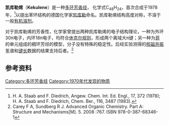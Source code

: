 {{chembox
| verifiedrevid = 427467941
|  ImageFile = kekulene.svg
|  ImageSize = 200px
|  ImageName = 结构式
|  ImageFile1 = Kekulene-3D-balls.png
|  ImageSize1 = 220px
|  ImageName1 = 球棍模型
|  IUPACName = 
|  OtherNames = <nowiki>[12]</nowiki>–Coronaphen
|Section1={{Chembox Identifiers
|  Abbreviations =
|  CASNo_Ref = {{cascite|correct|??}}
| CASNo=15123-47-4
|  PubChem = 5460755
|  SMILES=C1=CC2=CC3=C4C=C2C5=CC6=C(C=CC7=CC8=C(C=C76)C9=CC2=C(C=CC6=C2C=C2C(=C6)
C=CC6=C2C=C4C(=C6)C=C3)C=C9C=C8)C=C51
  }}
|Section2={{Chembox Properties
|  C=48|H=24
|  Appearance=黄绿色细晶
|  Density=
|  MeltingPt=>620
|  BoilingPt=500℃/10-3torr（升华）
|  Solubility=
  }}
|Section3={{Chembox Hazards
|  MainHazards=
|  FlashPt=
|  Autoignition=
  }}
}}

'''凯库勒烯'''（'''Kekulene'''）是一种[[多环芳香烃|多环芳香烃]]， 化学式C<sub>48</sub>H<sub>24</sub>，首次合成于1978年，<ref>H. A. Staab and F. Diedrich, Angew. Chem. Int. Ed. Engl., 17, 372 (1978); H. A. Staab and F. Diedrich,
Chem. Ber., 116, 3487 (1983).</ref>以提出苯环结构的德国化学家[[弗里德里希·奥古斯特·凯库勒·冯·斯特拉多尼茨|凯库勒]]命名。凯库勒烯结构高度对称，不溶于一般[[有机溶剂|有机溶剂]]。

对于凯库勒烯的芳香性，化学家曾提出两种凯库勒烯的电子结构理论，一种为外环30π电子，内环18π电子，均符合[[休克尔规则|休克尔规则]]，形成两个离域大π键；另一种为[[菲|菲]]的单元组成的稠环芳烃的模型，分子没有特殊的稳定性。后经实验测得的[[核磁共振|核磁共振]]氢谱和[[键长|键长]]数据的结果支持后者。<ref> Carey F A, Sundberg R J. Advanced Organic Chemistry. Part A: Structure and Mechanisms[M]. 5. 2008 :767. ISBN 978-0-387-68346-1</ref>
==参考资料==
{{Reflist}}
{{多环芳烃}}

[[Category:多环芳香烃|Category:多环芳香烃]]
[[Category:1970年代发现的物质|Category:1970年代发现的物质]]